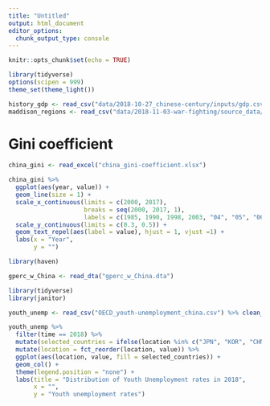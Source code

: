 ```yaml
---
title: "Untitled"
output: html_document
editor_options: 
  chunk_output_type: console
---
```


```r
knitr::opts_chunk$set(echo = TRUE)
```

```r
library(tidyverse)
options(scipen = 999)
theme_set(theme_light())

history_gdp <- read_csv("data/2018-10-27_chinese-century/inputs/gdp.csv") %>% select(-X1)
maddison_regions <- read_csv("data/2018-11-03-war-fighting/source_data/maddison_economic_data/maddison_cleaned_regions.csv")
```

# Gini coefficient
```r
china_gini <- read_excel("china_gini-coefficient.xlsx")

china_gini %>% 
  ggplot(aes(year, value)) + 
  geom_line(size = 1) + 
  scale_x_continuous(limits = c(2000, 2017), 
                     breaks = seq(2000, 2017, 1), 
                     labels = c(1985, 1990, 1998, 2003, "04", "05", "06", "07", "08", "09", seq(10, 17, 1))) +
  scale_y_continuous(limits = c(0.3, 0.5)) + 
  geom_text_repel(aes(label = value), hjust = 1, vjust =1) + 
  labs(x = "Year", 
       y = "")
```

```r
library(haven)

gperc_w_China <- read_dta("gperc_w_China.dta")
```

```r
library(tidyverse)
library(janitor)

youth_unemp <- read_csv("OECD_youth-unemployment_china.csv") %>% clean_names()

youth_unemp %>% 
  filter(time == 2018) %>% 
  mutate(selected_countries = ifelse(location %in% c("JPN", "KOR", "CHN", "USA", "GBR", "EU28", "OECD"), "N", "Y")) %>% 
  mutate(location = fct_reorder(location, value)) %>% 
  ggplot(aes(location, value, fill = selected_countries)) + 
  geom_col() +
  theme(legend.position = "none") +
  labs(title = "Distribution of Youth Unemployment rates in 2018", 
       x = "", 
       y = "Youth unemployment rates")
  
```

